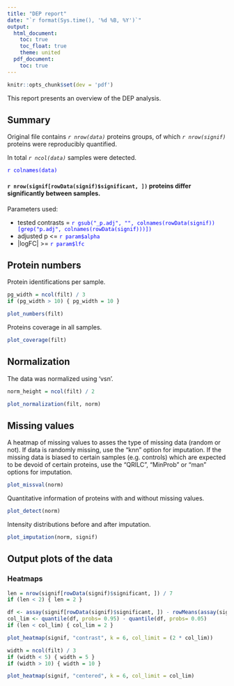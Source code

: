```yaml
---
title: "DEP report"
date: "`r format(Sys.time(), '%d %B, %Y')`"
output:
  html_document:
    toc: true
    toc_float: true
    theme: united
  pdf_document:
    toc: true
---
```


```r
knitr::opts_chunk$set(dev = 'pdf')
```

This report presents an overview of the DEP analysis.

## Summary

Original file contains _`r nrow(data)`_ proteins groups, of which _`r nrow(signif)`_ proteins were reproducibly quantified.    

In total _`r ncol(data)`_ samples were detected.

<span style="color:blue">`r colnames(data)`</span>   
   


#### `r nrow(signif[rowData(signif)$significant, ])` proteins differ significantly between samples.

Parameters used:  

* tested contrasts = <span style="color:blue">`r gsub("_p.adj", "", colnames(rowData(signif))[grep("p.adj", colnames(rowData(signif)))])`</span>  
* adjusted p <= <span style="color:blue">`r param$alpha`</span>  
* |logFC| >= <span style="color:blue">`r param$lfc`</span>  

\pagebreak

## Protein numbers

Protein identifications per sample.

```r
pg_width = ncol(filt) / 3
if (pg_width > 10) { pg_width = 10 }
```

```r
plot_numbers(filt)
```

Proteins coverage in all samples.

```r
plot_coverage(filt)
```

\pagebreak

## Normalization

The data was normalized using 'vsn'.

```r
norm_height = ncol(filt) / 2
```

```r
plot_normalization(filt, norm)
```

\pagebreak

## Missing values

A heatmap of missing values to asses the type of missing data (random or not).
If data is randomly missing, use the "knn" option for imputation. If the missing data is biased to certain samples (e.g. controls) which are expected to be devoid of certain proteins, use the "QRILC", "MinProb" or "man" options for imputation.


```r
plot_missval(norm)
```

\pagebreak

Quantitative information of proteins with and without missing values.

```r
plot_detect(norm)
```

Intensity distributions before and after imputation.

```r
plot_imputation(norm, signif)
```

\pagebreak

## Output plots of the data

### Heatmaps
```r
len = nrow(signif[rowData(signif)$significant, ]) / 7
if (len < 2) { len = 2 }
```

```r
df <- assay(signif[rowData(signif)$significant, ]) - rowMeans(assay(signif[rowData(signif)$significant, ]))
col_lim <- quantile(df, probs= 0.95) - quantile(df, probs= 0.05)
if (len < col_lim) { col_lim = 2 }
```

```r
plot_heatmap(signif, "contrast", k = 6, col_limit = (2 * col_lim))
```

```r
width = ncol(filt) / 3
if (width < 5) { width = 5 }
if (width > 10) { width = 10 }
```

```r
plot_heatmap(signif, "centered", k = 6, col_limit = col_lim)
```


